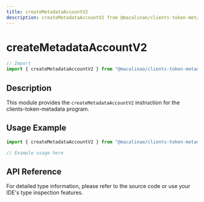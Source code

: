 ```yaml
---
title: createMetadataAccountV2
description: createMetadataAccountV2 from @macalinao/clients-token-metadata
---
```


# createMetadataAccountV2

```typescript
// Import
import { createMetadataAccountV2 } from "@macalinao/clients-token-metadata";
```

## Description

This module provides the `createMetadataAccountV2` instruction for the clients-token-metadata program.

## Usage Example

```typescript
import { createMetadataAccountV2 } from "@macalinao/clients-token-metadata";

// Example usage here
```

## API Reference

For detailed type information, please refer to the source code or use your IDE's type inspection features.

